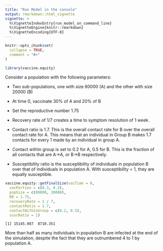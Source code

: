 ```yaml
---
title: "Run Model in the console"
output: rmarkdown::html_vignette
vignette: >
  %\VignetteIndexEntry{run_model_on_command_line}
  %\VignetteEngine{knitr::rmarkdown}
  %\VignetteEncoding{UTF-8}
---
```


```r
knitr::opts_chunk$set(
  collapse = TRUE,
  comment = "#>"
)
```

```r
library(vaccine.equity)
```

Consider a population with the following parameters:

-   Two sub-populations, one with size 80000 (A) and the other with size 20000 (B)

-   At time 0, vaccinate 30% of A and 20% of B

-   Set the reproductive number 1.75

-   Recovery rate of 1/7 creates a time to symptom resolution of 1 week.

-   Contact ratio is 1.7. This is the overall contact rate for B over the overall contact rate for A. This means that an individual in Group B makes 1.7 contacts for every 1 made by an individual in group A.

-   Contact within group is set to 0.2 for A, 0.5 for B. This is the fraction of all contacts that are A-\>A, or B-\>B respectively.

-   Susceptibility ratio is the susceptibility of individuals in population B over that of individuals in population A. With susceptibility = 1, they are equally susceptible.

```r
vaccine.equity::getFinalSize(vacTime = 0,
  vacPortion = c(0.3, 0.2),
  popSize = c(80000, 20000),
  R0 = 1.75,
  recoveryRate = 1 / 7,
  contactRatio = 1.7,
  contactWithinGroup = c(0.2, 0.5),
  suscRatio = 1)
```

```
[1] 15145.987  8710.351
```

More than half as many individuals in population B are infected at the end of the simulation, despite the fact that they are outnumbered 4 to 1 by population A.
